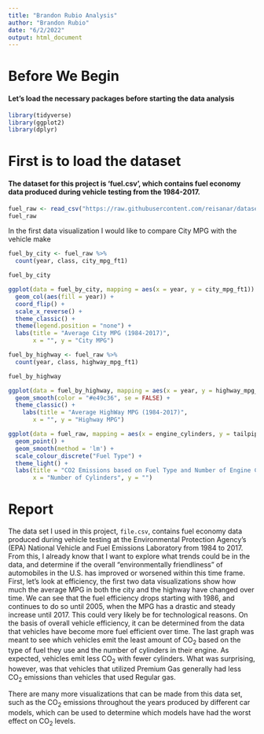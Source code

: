 ---
title: "Brandon Rubio Analysis"
author: "Brandon Rubio"
date: "6/2/2022"
output: html_document
---

# Before We Begin
#### Let's load the necessary packages before starting the data analysis

```{r}
library(tidyverse)
library(ggplot2)
library(dplyr)
```


# First is to load the dataset
#### The dataset for this project is 'fuel.csv', which contains fuel economy data produced during vehicle testing from the 1984-2017. 

```{r}
fuel_raw <- read_csv("https://raw.githubusercontent.com/reisanar/datasets/master/fuel.csv")
fuel_raw
```

In the first data visualization I would like to compare City MPG with the vehicle make

```{r}
fuel_by_city <- fuel_raw %>%
  count(year, class, city_mpg_ft1)
```


```{r}
fuel_by_city
```
```{r}
ggplot(data = fuel_by_city, mapping = aes(x = year, y = city_mpg_ft1)) + 
  geom_col(aes(fill = year)) +
  coord_flip() + 
  scale_x_reverse() +
  theme_classic() +
  theme(legend.position = "none") +
  labs(title = "Average City MPG (1984-2017)",
       x = "", y = "City MPG")
```

```{r}
fuel_by_highway <- fuel_raw %>%
  count(year, class, highway_mpg_ft1)

fuel_by_highway
```

```{r}
ggplot(data = fuel_by_highway, mapping = aes(x = year, y = highway_mpg_ft1)) + 
  geom_smooth(color = "#e49c36", se = FALSE) +
  theme_classic() +
    labs(title = "Average HighWay MPG (1984-2017)",
       x = "", y = "Highway MPG")
```


```{r}
ggplot(data = fuel_raw, mapping = aes(x = engine_cylinders, y = tailpipe_co2_in_grams_mile_ft1, color = fuel_type)) +
  geom_point() +
  geom_smooth(method = 'lm') +
  scale_colour_discrete("Fuel Type") +
  theme_light() +
  labs(title = "CO2 Emissions based on Fuel Type and Number of Engine Cylinders",
       x = "Number of Cylinders", y = "")
```

# Report

The data set I used in this project, `file.csv`, contains fuel economy data produced during vehicle testing at the Environmental Protection Agency’s (EPA) National Vehicle and Fuel Emissions Laboratory from 1984 to 2017. From this, I already know that I want to explore what trends could be in the data, and determine if the overall "environmentally friendliness" of automobiles in the U.S. has improved or worsened within this time frame. First, let's look at efficiency, the first two data visualizations show how much the average MPG in both the city and the highway have changed over time. We can see that the fuel efficiency drops starting with 1986, and continues to do so until 2005, when the MPG has a drastic and steady increase until 2017. This could very likely be for technological reasons. On the basis of overall vehicle efficiency, it can be determined from the data that vehicles have become more fuel efficient over time. The last graph was meant to see which vehicles emit the least amount of CO~2~ based on the type of fuel they use and the number of cylinders in their engine. As expected, vehicles emit less CO~2~ with fewer cylinders. What was surprising, however, was that vehicles that utilized Premium Gas generally had less CO~2~ emissions than vehicles that used Regular gas.

There are many more visualizations that can be made from this data set, such as the CO~2~ emissions throughout the years produced by different car models, which can be used to determine which models have had the worst effect on CO~2~ levels.

